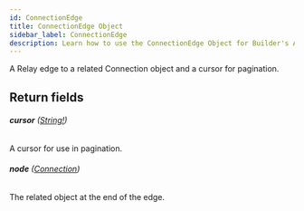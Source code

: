 ```yaml
---
id: ConnectionEdge
title: ConnectionEdge Object
sidebar_label: ConnectionEdge
description: Learn how to use the ConnectionEdge Object for Builder's API.
---
```


A Relay edge to a related Connection object and a cursor for pagination.

## Return fields

###### <b>cursor</b> ([String!](/docs/composer/builder/api/schema/scalar/String.mdx))

A cursor for use in pagination.

###### <b>node</b> ([Connection](/docs/composer/builder/api/schema/object/Connection.mdx))

The related object at the end of the edge.
